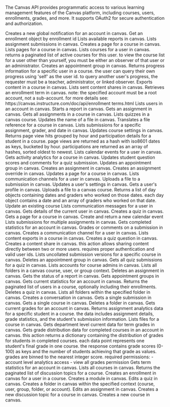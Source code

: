 The Canvas API provides programmatic access to various learning
    management features of the Canvas platform, including courses, users,
    enrollments, grades, and more. It supports OAuth2 for secure
    authentication and authorization.

<Accordion title="Create Account Notification">
Creates a new global notification for an account in canvas.
</Accordion>

<Accordion title="Get Enrollment by ID">
Get an enrollment object by enrollment id
</Accordion>

<Accordion title="List Available Reports">
Lists available reports in canvas.
</Accordion>

<Accordion title="List Assignment Submissions">
Lists assignment submissions in canvas.
</Accordion>

<Accordion title="Create Page for a Course">
Creates a page for a course in canvas.
</Accordion>

<Accordion title="List Pages for a Course">
Lists pages for a course in canvas.
</Accordion>

<Accordion title="List Courses for a User">
Lists courses for a user in canvas. returns a paginated list of active courses for this user. to view the course list for a user other than yourself, you must be either an observer of that user or an administrator.
</Accordion>

<Accordion title="Create Appointment Group">
Creates an appointment group in canvas.
</Accordion>

<Accordion title="Get User Course Progress">
Returns progress information for a specific user in a course. the user can query their own progress using 'self' as the user id. to query another user's progress, the requester must be a teacher, administrator, or linked observer.
</Accordion>

<Accordion title="Export Content">
Exports content in a course in canvas.
</Accordion>

<Accordion title="List Sent Content Shares">
Lists sent content shares in canvas.
</Accordion>

<Accordion title="Retrieve Enrollment Term">
Retrieves an enrollment term in canvas. note: the specified account must be a root account, not a sub-account. for more details see: https://canvas.instructure.com/doc/api/enrollment terms.html
</Accordion>

<Accordion title="List Users in Account">
Lists users in an account in canvas.
</Accordion>

<Accordion title="Start a Report">
Starts a report in canvas.
</Accordion>

<Accordion title="Get Assignment">
Gets an assignment in canvas.
</Accordion>

<Accordion title="Get All Assignments">
Gets all assignments in a course in canvas.
</Accordion>

<Accordion title="List Quizzes in Course">
Lists quizzes in a canvas course.
</Accordion>

<Accordion title="Update File Name">
Updates the name of a file in canvas.
</Accordion>

<Accordion title="Translate File Reference">
Translates a file reference for a course in canvas.
</Accordion>

<Accordion title="List Submissions">
Lists submissions for a specific assignment, grader, and date in canvas.
</Accordion>

<Accordion title="Update Course Settings">
Updates course settings in canvas.
</Accordion>

<Accordion title="Get User Participation Analytics">
Returns page view hits grouped by hour and participation details for a student in a course. page views are returned as a hash with iso8601 dates as keys, bucketed by hour. participations are returned as an array of hashes, sorted oldest to newest.
</Accordion>

<Accordion title="List Calendar Events for a User">
Lists calendar events for a user in canvas.
</Accordion>

<Accordion title="Get Course Activity">
Gets activity analytics for a course in canvas.
</Accordion>

<Accordion title="Update Quiz Submission Scores">
Updates student question scores and comments for a quiz submission.
</Accordion>

<Accordion title="Update Appointment Group">
Updates an appointment group in canvas.
</Accordion>

<Accordion title="Create Assignment">
Creates an assignment in canvas.
</Accordion>

<Accordion title="Create Assignment Override">
Creates an assignment override in canvas.
</Accordion>

<Accordion title="Update Page for a Course">
Updates a page for a course in canvas.
</Accordion>

<Accordion title="List Communication Channels">
Lists communication channels for a user in canvas.
</Accordion>

<Accordion title="Upload Submission File">
Uploads a file to a submission in canvas.
</Accordion>

<Accordion title="Update User Settings">
Updates a user's settings in canvas.
</Accordion>

<Accordion title="Get User Profile">
Gets a user's profile in canvas.
</Accordion>

<Accordion title="Upload Course File">
Uploads a file to a canvas course.
</Accordion>

<Accordion title="Get Gradebook History Days">
Returns a list of day objects containing dates and graders who worked on those dates. each day object contains a date and an array of graders who worked on that date.
</Accordion>

<Accordion title="Update Course">
Update an existing course
</Accordion>

<Accordion title="List Communication Messages">
Lists communication messages for a user in canvas.
</Accordion>

<Accordion title="Get Current User">
Gets details of the current user in canvas.
</Accordion>

<Accordion title="Create Quiz">
Creates a quiz in canvas.
</Accordion>

<Accordion title="Get Page for a Course">
Gets a page for a course in canvas.
</Accordion>

<Accordion title="Create Calendar Event">
Create and return a new calendar event
</Accordion>

<Accordion title="List Submissions from Multiple Assignments">
Lists submissions for multiple assignments in canvas.
</Accordion>

<Accordion title="Get Completed Statistics">
Gets completed statistics for an account in canvas.
</Accordion>

<Accordion title="Grade or Comment on Submission">
Grades or comments on a submission in canvas.
</Accordion>

<Accordion title="Create Communication Channel">
Creates a communication channel for a user in canvas.
</Accordion>

<Accordion title="List Content Exports">
Lists content exports in a course in canvas.
</Accordion>

<Accordion title="Create Quiz Question">
Creates a quiz question in canvas.
</Accordion>

<Accordion title="Create Content Share">
Creates a content share in canvas. this action allows sharing content directly between two or more users. requires proper authentication and valid user ids.
</Accordion>

<Accordion title="List Uncollated Submission Versions">
Lists uncollated submission versions for a specific course in canvas.
</Accordion>

<Accordion title="Delete Appointment Group">
Deletes an appointment group in canvas.
</Accordion>

<Accordion title="Get Quiz Submissions">
Gets all quiz submissions for a quiz in canvas.
</Accordion>

<Accordion title="List Accounts for Course Admins">
Lists accounts for course admins in canvas.
</Accordion>

<Accordion title="List All Folders">
Lists all folders in a canvas course, user, or group context.
</Accordion>

<Accordion title="Delete Assignment">
Deletes an assignment in canvas.
</Accordion>

<Accordion title="Get Report Status">
Gets the status of a report in canvas.
</Accordion>

<Accordion title="List Appointment Groups">
Gets appointment groups in canvas.
</Accordion>

<Accordion title="Get Current Statistics">
Gets current statistics for an account in canvas.
</Accordion>

<Accordion title="List Course Users">
Returns the paginated list of users in a course, optionally including their enrollments.
</Accordion>

<Accordion title="Delete Quiz">
Deletes a quiz in canvas.
</Accordion>

<Accordion title="List Folders">
Lists all folders within the specified folder in canvas.
</Accordion>

<Accordion title="Create Conversation">
Creates a conversation in canvas.
</Accordion>

<Accordion title="Get Single Submission">
Gets a single submission in canvas.
</Accordion>

<Accordion title="Get a single Course">
Gets a single course in canvas.
</Accordion>

<Accordion title="Delete Folder">
Deletes a folder in canvas.
</Accordion>

<Accordion title="Get Current Grades">
Gets current grades for an account in canvas.
</Accordion>

<Accordion title="Get User Assignment Analytics">
Returns assignment analytics data for a specific student in a course. the data includes assignment details, grade statistics, and the student's submission information.
</Accordion>

<Accordion title="List Files">
Lists files for a course in canvas.
</Accordion>

<Accordion title="Get Term Grades">
Gets department level current data for term grades in canvas.
</Accordion>

<Accordion title="Get Completed Grades">
Gets grade distribution data for completed courses in an account in canvas. this action returns a dictionary containing the distribution of grades for students in completed courses. each data point represents one student's final grade in one course. the response contains grade scores (0-100) as keys and the number of students achieving that grade as values. grades are binned to the nearest integer score. required permissions: - account level analytics access - view all grades permission
</Accordion>

<Accordion title="Get Term Statistics">
Gets term statistics for an account in canvas.
</Accordion>

<Accordion title="List Courses">
Lists all courses in canvas.
</Accordion>

<Accordion title="List Discussion Topics">
Returns the paginated list of discussion topics for a course.
</Accordion>

<Accordion title="Create Enrollment">
Creates an enrollment in canvas for a user in a course.
</Accordion>

<Accordion title="Create Module">
Creates a module in canvas.
</Accordion>

<Accordion title="Edit Quiz">
Edits a quiz in canvas.
</Accordion>

<Accordion title="Create Folder">
Creates a folder in canvas within the specified context (course, user, group, folder, or account).
</Accordion>

<Accordion title="Edit Assignment">
Edits an assignment in canvas.
</Accordion>

<Accordion title="Create Discussion Topic">
Creates a new discussion topic for a course in canvas.
</Accordion>

<Accordion title="Create Course">
Creates a new course in canvas.
</Accordion>

